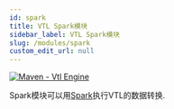 ```yaml
---
id: spark
title: VTL Spark模块
sidebar_label: VTL Spark模块
slug: /modules/spark
custom_edit_url: null
---
```


[![Maven - Vtl Engine](https://maven-badges.herokuapp.com/maven-central/fr.insee.trevas/vtl-spark/badge.svg)](https://maven-badges.herokuapp.com/maven-central/fr.insee.trevas/vtl-spark)

Spark模块可以用[Spark](https://spark.apache.org/)执行VTL的数据转换.
